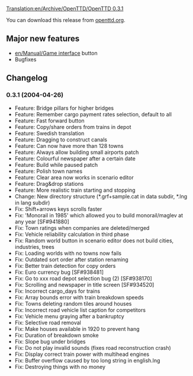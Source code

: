 [[Translation:en/Archive/OpenTTD/OpenTTD 0.3.1]]

{{en/Development/OTTDVersions}}
{{en/Archive/OpenTTD/Release|prev=en/Archive/OpenTTD/OpenTTD 0.3.0|next=en/Archive/OpenTTD/OpenTTD 0.3.2|date=2004-04-26}}

You can download this release from [http://www.openttd.org/download-stable/0.3.1 openttd.org].

==Major new features==
* [[en/Manual/Game interface]] button
* Bugfixes

==Changelog==
===0.3.1 (2004-04-26)===
* Feature: Bridge pillars for higher bridges
* Feature: Remember cargo payment rates selection, default to all
* Feature: Fast forward button
* Feature: Copy/share orders from trains in depot
* Feature: Swedish translation
* Feature: Dragging to construct canals
* Feature: Can now have more than 128 towns
* Feature: Always allow building small airports patch
* Feature: Colourful newspaper after a certain date
* Feature: Build while paused patch
* Feature: Polish town names
* Feature: Clear area now works in scenario editor
* Feature: Drag&drop stations
* Feature: More realistic train starting and stopping
* Change: New directory structure (*.grf+sample.cat in data subdir, *.lng in lang subdir)
* Fix: Shift+arrows keys scrolls faster
* Fix: 'Monorail in 1985' which allowed you to build monorail/maglev at any year [SF#941880]
* Fix: Town ratings when companies are deleted/merged
* Fix: Vehicle reliability calculation in third phase
* Fix: Random world button in scenario editor does not build cities, industries, trees
* Fix: Loading worlds with no towns now fails
* Fix: Outdated sort order after station renaming
* Fix: Better train detection for copy orders
* Fix: Euro currency bug [SF#938481]
* Fix: Go to xxx road depot selection bug (2) [SF#938170]
* Fix: Scrolling and newspaper in title screen [SF#934520]
* Fix: Incorrect cargo_days for trains
* Fix: Array bounds error with train breakdown speeds
* Fix: Towns deleting random tiles around houses
* Fix: Incorrect road vehicle list caption for competitors
* Fix: Vehicle menu graying after a bankruptcy
* Fix: Selective road removal
* Fix: Make houses available in 1920 to prevent hang
* Fix: Duration of breakdown smoke
* Fix: Slope bug under bridges
* Fix: Do not play invalid sounds (fixes road reconstruction crash)
* Fix: Display correct train power with multihead engines
* Fix: Buffer overflow caused by too long string in english.lng
* Fix: Destroying things with no money